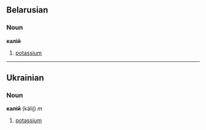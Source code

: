 == Belarusian ==
=== Noun ===
'''калій'''
#[[potassium]]

----

== Ukrainian ==
=== Noun ===
'''калій''' (kálij) ''m''
#[[potassium]]